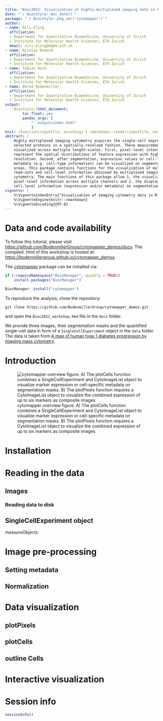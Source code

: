 ```yaml
---
title: "Bioc2021: Visualisation of highly-multiplexed imaging data in R"
date: "`r BiocStyle::doc_date()`"
package: "`r BiocStyle::pkg_ver('cytomapper')`"
author:
- name: Nils Eling
  affiliation: 
  - Department for Quantitative Biomedicine, University of Zurich
  - Institute for Molecular Health Sciences, ETH Zurich
  email: nils.eling@dqbm.uzh.ch
- name: Nicolas Damond
  affiliation: 
  - Department for Quantitative Biomedicine, University of Zurich
  - Institute for Molecular Health Sciences, ETH Zurich
- name: Tobias Hoch
  affiliation: 
  - Department for Quantitative Biomedicine, University of Zurich
  - Institute for Molecular Health Sciences, ETH Zurich
- name: Bernd Bodenmiller
  affiliation: 
  - Department for Quantitative Biomedicine, University of Zurich
  - Institute for Molecular Health Sciences, ETH Zurich
output:
    BiocStyle::html_document:
        toc_float: yes
        pandoc_args: [
            "--output=index.html"
            ]
knit: (function(inputFile, encoding) { rmarkdown::render(inputFile, encoding = encoding, output_file = paste0(dirname(inputFile),'/index.html')) })
abstract: |
    Highly multiplexed imaging cytometry acquires the single-cell expression of
    selected proteins in a spatially-resolved fashion. These measurements can be
    visualized across multiple length-scales. First, pixel-level intensities
    represent the spatial distributions of feature expression with highest
    resolution. Second, after segmentation, expression values or cell-level
    metadata (e.g. cell-type information) can be visualized on segmented cell
    areas. This package contains functions for the visualization of multiplexed
    read-outs and cell-level information obtained by multiplexed imaging
    cytometry. The main functions of this package allow 1. the visualization of
    pixel-level information across multiple channels and 2. the display of
    cell-level information (expression and/or metadata) on segmentation masks.
vignette: |
    %\VignetteIndexEntry{"Visualization of imaging cytometry data in R"}
    %\VignetteEngine{knitr::rmarkdown}
    %\VignetteEncoding{UTF-8}
---
```


# Data and code availability

To follow this tutorial, please visit [https://github.com/BodenmillerGroup/cytomapper_demos/docs](https://github.com/BodenmillerGroup/cytomapper_demos/docs).
The compiled .html of this workshop is hosted at: [https://bodenmillergroup.github.io/cytomapper_demos](https://bodenmillergroup.github.io/cytomapper_demos).

The [cytomapper](https://www.bioconductor.org/packages/release/bioc/html/cytomapper.html) package can be installed via:

```r
if (!requireNamespace("BiocManager", quietly = TRUE))
    install.packages("BiocManager")

BiocManager::install("cytomapper")
```

To reproduce the analysis, clone the repository:

```
git clone https://github.com/BodenmillerGroup/cytomapper_demos.git
```

and open the `Bioc2021_workshop.Rmd` file in the `docs` folder. 

We provide three images, their segmentation masks and the quantified single-cell data in form of a `SingleCellExperiment` object
in the `data` folder. The data is taken from [A map of human type 1 diabetes progression by imaging mass cytometry](https://www.sciencedirect.com/science/article/pii/S1550413118306910).

# Introduction

![cytomapper overview figure. A) The plotCells function combines a SingleCellExperiment and CytoImageList object to visualize marker expression or cell-specific metadata on segmentation masks. B) The plotPixels function requires a CytoImageList object to visualize the combined expression of up to six markers as composite images](imgs/Overview.png)

# Installation

# Reading in the data

## Images

### Reading data to disk

## SingleCellExperiment object

measureObjects

# Image pre-processing

## Setting metadata

## Normalization

# Data visualization

## plotPixels

## plotCells

## outline Cells

# Interactive visualization

# Session info {.unnumbered}

```r
sessionInfo()
```
